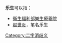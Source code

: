 '''乐生'''可以指：
* [[衛生福利部樂生療養院|衛生福利部樂生療養院]]
* [[赵世炎|赵世炎]]，笔名乐生

{{disambig}}

[[Category:二字消歧义|Category:二字消歧义]]